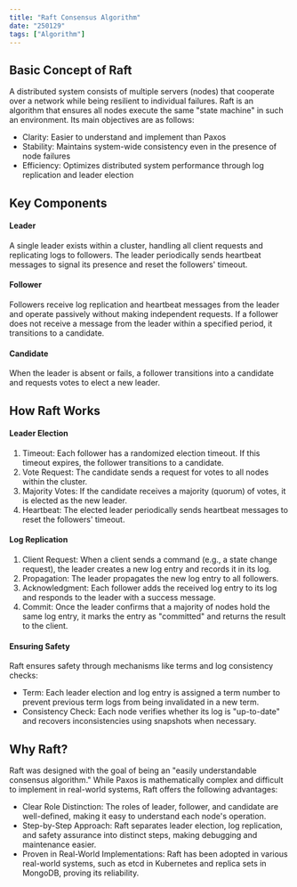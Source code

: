 ```yaml
---
title: "Raft Consensus Algorithm"
date: "250129"
tags: ["Algorithm"]
---
```


## Basic Concept of Raft

A distributed system consists of multiple servers (nodes) that cooperate over a network while being resilient to individual failures.
Raft is an algorithm that ensures all nodes execute the same "state machine" in such an environment.
Its main objectives are as follows:

- Clarity: Easier to understand and implement than Paxos
- Stability: Maintains system-wide consistency even in the presence of node failures
- Efficiency: Optimizes distributed system performance through log replication and leader election

## Key Components

#### Leader

A single leader exists within a cluster, handling all client requests and replicating logs to followers.
The leader periodically sends heartbeat messages to signal its presence and reset the followers' timeout.

#### Follower

Followers receive log replication and heartbeat messages from the leader and operate passively without making independent requests.
If a follower does not receive a message from the leader within a specified period, it transitions to a candidate.

#### Candidate

When the leader is absent or fails, a follower transitions into a candidate and requests votes to elect a new leader.

## How Raft Works

#### Leader Election

1. Timeout: Each follower has a randomized election timeout. If this timeout expires, the follower transitions to a candidate.
2. Vote Request: The candidate sends a request for votes to all nodes within the cluster.
3. Majority Votes: If the candidate receives a majority (quorum) of votes, it is elected as the new leader.
4. Heartbeat: The elected leader periodically sends heartbeat messages to reset the followers' timeout.

#### Log Replication

1. Client Request: When a client sends a command (e.g., a state change request), the leader creates a new log entry and records it in its log.
2. Propagation: The leader propagates the new log entry to all followers.
3. Acknowledgment: Each follower adds the received log entry to its log and responds to the leader with a success message.
4. Commit: Once the leader confirms that a majority of nodes hold the same log entry, it marks the entry as "committed" and returns the result to the client.

#### Ensuring Safety

Raft ensures safety through mechanisms like terms and log consistency checks:

- Term: Each leader election and log entry is assigned a term number to prevent previous term logs from being invalidated in a new term.
- Consistency Check: Each node verifies whether its log is "up-to-date" and recovers inconsistencies using snapshots when necessary.

## Why Raft?

Raft was designed with the goal of being an "easily understandable consensus algorithm."
While Paxos is mathematically complex and difficult to implement in real-world systems, Raft offers the following advantages:

- Clear Role Distinction: The roles of leader, follower, and candidate are well-defined, making it easy to understand each node's operation.
- Step-by-Step Approach: Raft separates leader election, log replication, and safety assurance into distinct steps, making debugging and maintenance easier.
- Proven in Real-World Implementations: Raft has been adopted in various real-world systems, such as etcd in Kubernetes and replica sets in MongoDB, proving its reliability.
